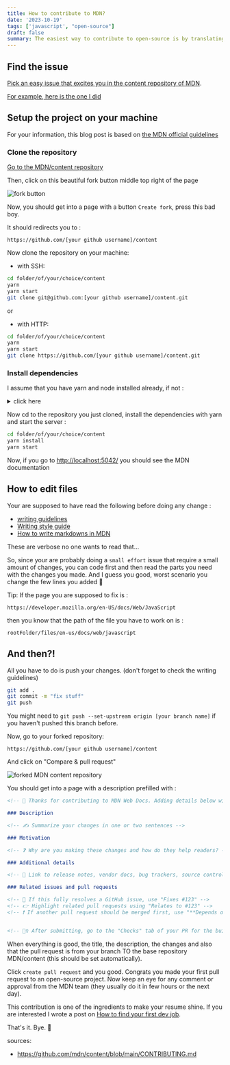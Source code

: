 ```yaml
---
title: How to contribute to MDN?
date: '2023-10-19'
tags: ['javascript', "open-source"]
draft: false
summary: The easiest way to contribute to open-source is by translating a documentation. Let me guide you through it :) 
---
```


## Find the issue

[Pick an easy issue that excites you in the content repository of MDN](https://github.com/mdn/content/issues?q=is%3Aopen+is%3Aissue+label%3A%22good+first+issue%22%2C%22effort%3A+small%22+).

[For example, here is the one I did](https://github.com/mdn/content/issues/27887)


## Setup the project on your machine

For your information, this blog post is based on [the MDN official guidelines](https://github.com/mdn/content/blob/main/CONTRIBUTING.md)

### Clone the repository

[Go to the MDN/content repository](https://github.com/mdn/content)

Then, click on this beautiful fork button middle top right of the page

![fork button](/static/images/fork_mdn_content.png)

Now, you should get into a page with a button `Create fork`, press this bad boy.


It should redirects you to :

```
https://github.com/[your github username]/content
```

Now clone the repository on your machine:


- with SSH:
```bash
cd folder/of/your/choice/content
yarn
yarn start  
git clone git@github.com:[your github username]/content.git
```

or

- with HTTP:
```bash
cd folder/of/your/choice/content
yarn
yarn start 
git clone https://github.com/[your github username]/content.git
```

### Install dependencies

I assume that you have yarn and node installed already, if not :

<details>
<summary>click here</summary>


The easy way to install node for windows and macos is [this page](https://nodejs.org/en/download).

For linux : using your package manager seems easier. From there, good luck 🫡

For more info see the [official node documentation](https://nodejs.org/en/learn/getting-started/how-to-install-nodejs)

Now you can install yarn like this :

```bash
npm install --global yarn
```

More [info to install yarn here](https://classic.yarnpkg.com/lang/en/docs/install/)

</details>

Now cd to the repository you just cloned, install the dependencies with yarn and start the server :

```bash
cd folder/of/your/choice/content
yarn install
yarn start 
```

Now, if you go to [http://localhost:5042/](http://localhost:5042/) you should see the MDN documentation


## How to edit files

Your are supposed to have read the following before doing any change :

- [writing guidelines](https://developer.mozilla.org/en-US/docs/MDN/Writing_guidelines)
- [Writing style guide](https://developer.mozilla.org/en-US/docs/MDN/Writing_guidelines/Writing_style_guide)
- [How to write markdowns in MDN](https://developer.mozilla.org/en-US/docs/MDN/Writing_guidelines/Howto/Markdown_in_MDN)

These are verbose no one wants to read that...

So, since your are probably doing a `small effort` issue that require a small amount of changes, you can code first and then read the parts you need with the changes you made.
And I guess you good, worst scenario you change the few lines you added 🤷

Tip: If the page you are supposed to fix is :

```plaintext
https://developer.mozilla.org/en-US/docs/Web/JavaScript
```

then you know that the path of the file you have to work on is :

```plaintext
rootFolder/files/en-us/docs/web/javascript
```

## And then?!

All you have to do is push your changes. (don't forget to check the writing guidelines)

```bash
git add .
git commit -m "fix stuff"
git push
```
You might need to `git push --set-upstream origin [your branch name]` if you haven't pushed this branch before.

Now, go to your forked repository:
```plaintext
https://github.com/[your github username]/content
```

And click on "Compare & pull request"

![forked MDN content repository](/static/images/compare-pull-request-from-fork-mdn-content.png)

You should get into a page with a description prefilled with :

```markdown
<!-- 🙌 Thanks for contributing to MDN Web Docs. Adding details below will help us to merge your PR faster. -->

### Description

<!-- ✍️ Summarize your changes in one or two sentences -->

### Motivation

<!-- ❓ Why are you making these changes and how do they help readers? -->

### Additional details

<!-- 🔗 Link to release notes, vendor docs, bug trackers, source control, or other places providing more context -->

### Related issues and pull requests

<!-- 🔨 If this fully resolves a GitHub issue, use "Fixes #123" -->
<!-- 👉 Highlight related pull requests using "Relates to #123" -->
<!-- ❗ If another pull request should be merged first, use "**Depends on:** #123" -->


<!-- 👷‍♀️ After submitting, go to the "Checks" tab of your PR for the build status -->

```

When everything is good, the title, the description, the changes and also that the pull request is from your branch TO the base repository MDN/content (this should be set automatically).

Click `create pull request` and you good. Congrats you made your first pull request to an open-source project.
Now keep an eye for any comment or approval from the MDN team (they usually do it in few hours or the next day).

This contribution is one of the ingredients to make your resume shine.
If you are interested I wrote a post on [How to find your first dev job](http://localhost:3000/blog/How-to-find-your-first-dev-job).

That's it. Bye. 👋

sources: 
- https://github.com/mdn/content/blob/main/CONTRIBUTING.md
